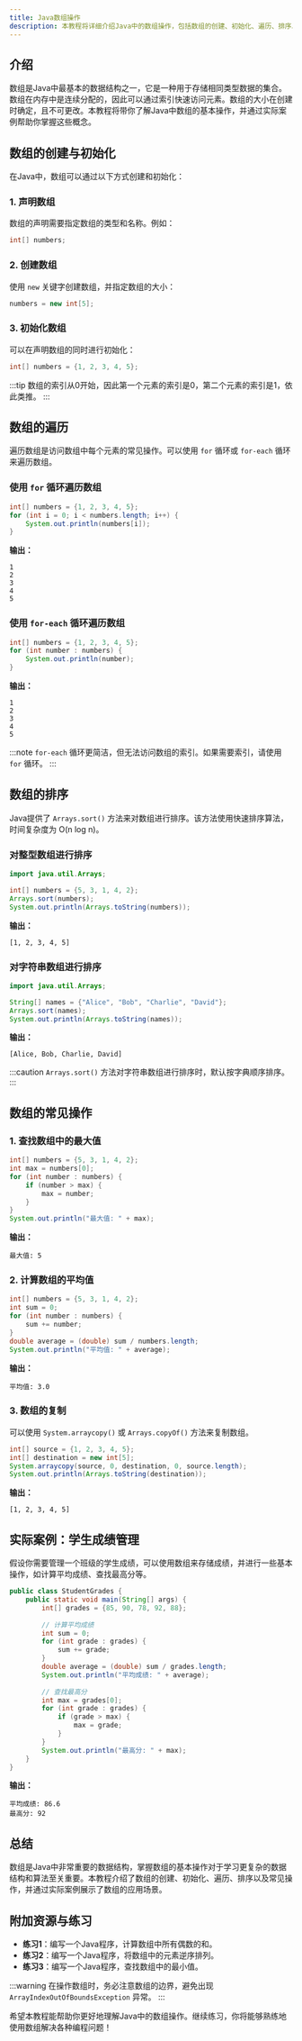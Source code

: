 ```yaml
---
title: Java数组操作
description: 本教程将详细介绍Java中的数组操作，包括数组的创建、初始化、遍历、排序以及常见操作。适合初学者学习Java数据结构的基础知识。
---
```


## 介绍

数组是Java中最基本的数据结构之一，它是一种用于存储相同类型数据的集合。数组在内存中是连续分配的，因此可以通过索引快速访问元素。数组的大小在创建时确定，且不可更改。本教程将带你了解Java中数组的基本操作，并通过实际案例帮助你掌握这些概念。

## 数组的创建与初始化

在Java中，数组可以通过以下方式创建和初始化：

### 1. 声明数组
数组的声明需要指定数组的类型和名称。例如：

```java
int[] numbers;
```

### 2. 创建数组
使用 `new` 关键字创建数组，并指定数组的大小：

```java
numbers = new int[5];
```

### 3. 初始化数组
可以在声明数组的同时进行初始化：

```java
int[] numbers = {1, 2, 3, 4, 5};
```

:::tip
数组的索引从0开始，因此第一个元素的索引是0，第二个元素的索引是1，依此类推。
:::

## 数组的遍历

遍历数组是访问数组中每个元素的常见操作。可以使用 `for` 循环或 `for-each` 循环来遍历数组。

### 使用 `for` 循环遍历数组

```java
int[] numbers = {1, 2, 3, 4, 5};
for (int i = 0; i < numbers.length; i++) {
    System.out.println(numbers[i]);
}
```

**输出：**
```
1
2
3
4
5
```

### 使用 `for-each` 循环遍历数组

```java
int[] numbers = {1, 2, 3, 4, 5};
for (int number : numbers) {
    System.out.println(number);
}
```

**输出：**
```
1
2
3
4
5
```

:::note
`for-each` 循环更简洁，但无法访问数组的索引。如果需要索引，请使用 `for` 循环。
:::

## 数组的排序

Java提供了 `Arrays.sort()` 方法来对数组进行排序。该方法使用快速排序算法，时间复杂度为 O(n log n)。

### 对整型数组进行排序

```java
import java.util.Arrays;

int[] numbers = {5, 3, 1, 4, 2};
Arrays.sort(numbers);
System.out.println(Arrays.toString(numbers));
```

**输出：**
```
[1, 2, 3, 4, 5]
```

### 对字符串数组进行排序

```java
import java.util.Arrays;

String[] names = {"Alice", "Bob", "Charlie", "David"};
Arrays.sort(names);
System.out.println(Arrays.toString(names));
```

**输出：**
```
[Alice, Bob, Charlie, David]
```

:::caution
`Arrays.sort()` 方法对字符串数组进行排序时，默认按字典顺序排序。
:::

## 数组的常见操作

### 1. 查找数组中的最大值

```java
int[] numbers = {5, 3, 1, 4, 2};
int max = numbers[0];
for (int number : numbers) {
    if (number > max) {
        max = number;
    }
}
System.out.println("最大值: " + max);
```

**输出：**
```
最大值: 5
```

### 2. 计算数组的平均值

```java
int[] numbers = {5, 3, 1, 4, 2};
int sum = 0;
for (int number : numbers) {
    sum += number;
}
double average = (double) sum / numbers.length;
System.out.println("平均值: " + average);
```

**输出：**
```
平均值: 3.0
```

### 3. 数组的复制

可以使用 `System.arraycopy()` 或 `Arrays.copyOf()` 方法来复制数组。

```java
int[] source = {1, 2, 3, 4, 5};
int[] destination = new int[5];
System.arraycopy(source, 0, destination, 0, source.length);
System.out.println(Arrays.toString(destination));
```

**输出：**
```
[1, 2, 3, 4, 5]
```

## 实际案例：学生成绩管理

假设你需要管理一个班级的学生成绩，可以使用数组来存储成绩，并进行一些基本操作，如计算平均成绩、查找最高分等。

```java
public class StudentGrades {
    public static void main(String[] args) {
        int[] grades = {85, 90, 78, 92, 88};
        
        // 计算平均成绩
        int sum = 0;
        for (int grade : grades) {
            sum += grade;
        }
        double average = (double) sum / grades.length;
        System.out.println("平均成绩: " + average);
        
        // 查找最高分
        int max = grades[0];
        for (int grade : grades) {
            if (grade > max) {
                max = grade;
            }
        }
        System.out.println("最高分: " + max);
    }
}
```

**输出：**
```
平均成绩: 86.6
最高分: 92
```

## 总结

数组是Java中非常重要的数据结构，掌握数组的基本操作对于学习更复杂的数据结构和算法至关重要。本教程介绍了数组的创建、初始化、遍历、排序以及常见操作，并通过实际案例展示了数组的应用场景。

## 附加资源与练习

- **练习1**：编写一个Java程序，计算数组中所有偶数的和。
- **练习2**：编写一个Java程序，将数组中的元素逆序排列。
- **练习3**：编写一个Java程序，查找数组中的最小值。

:::warning
在操作数组时，务必注意数组的边界，避免出现 `ArrayIndexOutOfBoundsException` 异常。
:::

希望本教程能帮助你更好地理解Java中的数组操作。继续练习，你将能够熟练地使用数组解决各种编程问题！